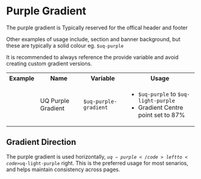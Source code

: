 
<Meta title="Core/Colour/Purple Gradient" />

# Purple Gradient

The purple gradient is Typically reserved for the offical header and footer

Other examples of usage include, section and banner background, but these are typically a solid colour eg. <code>$uq-purple</code>

<div class="uqds-colour__palette uqds-colour__palette--large uqds-purple-gradient "></div>

It is recommended to always reference the provide variable and avoid creating custom gradient versions. 

  <table class="uqds-table">
  <tbody class="uqds-table__body">
    <tr class="uqds-table__mobile-heading">
      <th class="uqds-table__heading">Example</th>
      <th class="uqds-table__heading">Name</th>
      <th class="uqds-table__heading">Variable</th>
      <th class="uqds-table__heading">Usage</th>
    </tr>
    <tr  class="uqds-table__row">
      <td class="uqds-table__item"><div class="uqds-colour__palette uqds-purple-gradient"></div></td>
      <td class="uqds-table__item" data-title="Name:">UQ Purple Gradient</td>
      <td class="uqds-table__item" data-title="Variable:"><code>$uq-purple-gradient</code></td>
      <td class="uqds-table__item" data-title="Usage:">
      <ul>
        <li><code>$uq-purple</code> to <code>$uq-light-purple</code></li>
        <li>Gradient Centre point set to 87%</li>
      </ul>
      </td>
    </tr>
  </tbody>
  </table>

## Gradient Direction

The purple gradient is used horizontally, <code>$uq-purple</code> left to <code>$uq-light-purple</code> right. 
This is the preferred usage for most senarios, and helps maintain consistency across pages. 